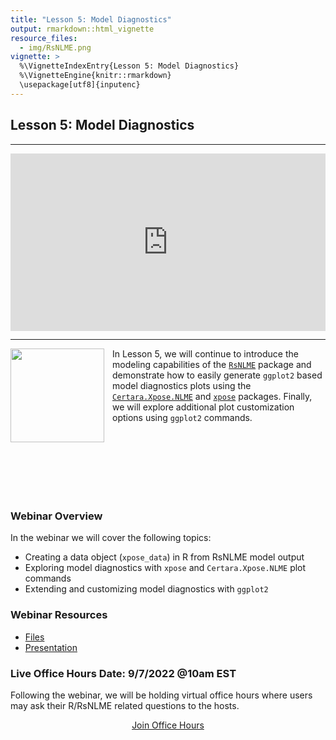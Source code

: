 ```yaml
---
title: "Lesson 5: Model Diagnostics"
output: rmarkdown::html_vignette
resource_files:
  - img/RsNLME.png
vignette: >
  %\VignetteIndexEntry{Lesson 5: Model Diagnostics}
  %\VignetteEngine{knitr::rmarkdown}
  \usepackage[utf8]{inputenc}
---
```


## Lesson 5: Model Diagnostics

---

<div style="padding:56.25% 0 0 0;position:relative;"><iframe src="https://player.vimeo.com/video/742313829?h=9414ee1d92&color=0a7bc1&title=0&byline=0&portrait=0" style="position:absolute;top:0;left:0;width:100%;height:100%;" frameborder="0" allow="autoplay; fullscreen; picture-in-picture" allowfullscreen></iframe></div><script src="https://player.vimeo.com/api/player.js"></script>

---

<a href = "https://certara.github.io/R-Xpose-NLME/index.html"><img src="https://certara.github.io/R-Xpose-NLME/articles/img/XposeNLME.png"  align="left" style = "height: 150px; padding-right: 10px;"/></a>

In Lesson 5, we will continue to introduce the modeling capabilities of the [`RsNLME`](https://certara.github.io/R-RsNLME/index.html) package and demonstrate how to easily generate `ggplot2` based model diagnostics plots using the [`Certara.Xpose.NLME`](https://certara.github.io/R-Xpose-NLME/index.html) and [`xpose`](https://uupharmacometrics.github.io/xpose/) packages. Finally, we will explore additional plot customization options using `ggplot2` commands.


<br></br>
<br></br>
<br></br>


### Webinar Overview

In the webinar we will cover the following topics:

* Creating a data object (`xpose_data`) in R from RsNLME model output
* Exploring model diagnostics with `xpose` and `Certara.Xpose.NLME` plot commands
* Extending and customizing model diagnostics with `ggplot2`

### Webinar Resources

* [Files](https://github.com/certara/R-Certara/tree/master/inst/Certara_R_School/Lesson_5)
* [Presentation](https://certara-training.s3.amazonaws.com/Certara.R+School/Lesson+5+-+Diagnostics/Certara+R+School+Lesson+5.pdf)

### Live Office Hours Date: 9/7/2022 @10am EST

Following the webinar, we will be holding virtual office hours where users may ask their R/RsNLME related questions to the hosts.  

<center>
<a class = "registration-button" href="https://certara.zoom.us/j/85642806232?pwd=aGhzRUNidkNvMEJMS0UxRmhlSWNzUT09" target="_blank">Join Office Hours</a>
</center>


